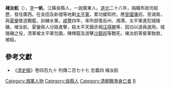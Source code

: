'''褚汝航'''（{{bd|？||1854年|catIdx=Chu褚}}），[[表字|字]]'''一帆'''，江蘇吳縣人，一說廣東人。[[道光|道光]]二十八年，捐職布政司經歷，發往廣西。在金田及新墟等地剿[[太平軍|太平軍]]，累功擢知府。應[[曾國藩|曾國藩]]招，至湖南，與[[夏鑾|夏鑾]]督造戰艦，訓練水軍。[[咸豐|咸豐]]四年，率所部復岳州、湘潭。太平軍進犯城陵磯，褚汝航、夏鑾兩人分路進擊，殺太平天國丞相[[汪得勝|汪得勝]]等，因功以道員選用。城陵磯之役，清軍被太平軍包圍，陳輝龍及游擊[[沙鎮邦|沙鎮邦]]等戰死。褚汝航等督軍馳救，被殺。

==參考文獻==
*《[[清史稿|清史稿]]》卷四百九十 列傳二百七十七 忠義四 褚汝航

{{DEFAULTSORT:Chu褚}}
[[Category:湘軍人物|Category:湘軍人物]]
[[Category:吳縣人|Category:吳縣人]]
[[Category:清朝戰爭身亡者|Category:清朝戰爭身亡者]]
[[Category:褚姓|R]]